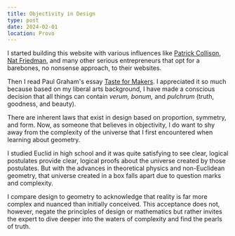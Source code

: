 ```yaml
---
title: Objectivity in Design
type: post
date: 2024-02-01
location: Provo
---
```


I started building this website with various influences like [Patrick Collison](https://patrickcollison.com/), [Nat Friedman](https://nat.org/), and many other serious entrepreneurs that opt for a barebones, no nonsense approach, to their websites.

Then I read Paul Graham's essay [Taste for Makers](https://paulgraham.com/taste.html). I appreciated it so much because based on my liberal arts background, I have made a conscious decision that all things can contain *verum, bonum,* and *pulchrum* (truth, goodness, and beauty).

There are inherent laws that exist in design based on proportion, symmetry, and form. Now, as someone that believes in objectivity, I do want to shy away from the complexity of the universe that I first encountered when learning about geometry.

I studied Euclid in high school and it was quite satisfying to see clear, logical postulates provide clear, logical proofs about the universe created by those postulates. But with the advances in theoretical physics and non-Euclidean geometry, that universe created in a box falls apart due to question marks and complexity.

I compare design to geometry to acknowledge that reality is far more complex and nuanced than initially conceived. This acceptance does not, however, negate the principles of design or mathematics but rather invites the expert to dive deeper into the waters of complexity and find the pearls of truth.